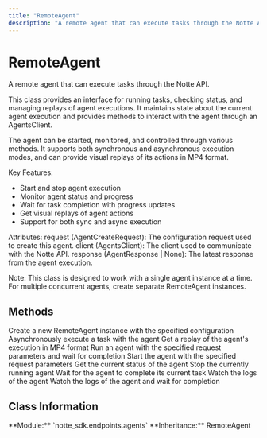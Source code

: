 ```yaml
---
title: "RemoteAgent"
description: "A remote agent that can execute tasks through the Notte API"
---
```


# RemoteAgent

A remote agent that can execute tasks through the Notte API.

This class provides an interface for running tasks, checking status, and managing replays
of agent executions. It maintains state about the current agent execution and provides
methods to interact with the agent through an AgentsClient.

The agent can be started, monitored, and controlled through various methods. It supports
both synchronous and asynchronous execution modes, and can provide visual replays of
its actions in MP4 format.

Key Features:
- Start and stop agent execution
- Monitor agent status and progress
- Wait for task completion with progress updates
- Get visual replays of agent actions
- Support for both sync and async execution

Attributes:
    request (AgentCreateRequest): The configuration request used to create this agent.
    client (AgentsClient): The client used to communicate with the Notte API.
    response (AgentResponse | None): The latest response from the agent execution.

Note: This class is designed to work with a single agent instance at a time. For multiple
concurrent agents, create separate RemoteAgent instances.

## Methods

<CardGroup cols={2}>
  <Card
    title="__init__"
    icon="function"
    href="/sdk-reference/remoteagent/__init__"
  >
    Create a new RemoteAgent instance with the specified configuration
  </Card>
  <Card
    title="arun"
    icon="function"
    href="/sdk-reference/remoteagent/arun"
  >
    Asynchronously execute a task with the agent
  </Card>
  <Card
    title="replay"
    icon="function"
    href="/sdk-reference/remoteagent/replay"
  >
    Get a replay of the agent's execution in MP4 format
  </Card>
  <Card
    title="run"
    icon="function"
    href="/sdk-reference/remoteagent/run"
  >
    Run an agent with the specified request parameters and wait for completion
  </Card>
  <Card
    title="start"
    icon="function"
    href="/sdk-reference/remoteagent/start"
  >
    Start the agent with the specified request parameters
  </Card>
  <Card
    title="status"
    icon="function"
    href="/sdk-reference/remoteagent/status"
  >
    Get the current status of the agent
  </Card>
  <Card
    title="stop"
    icon="function"
    href="/sdk-reference/remoteagent/stop"
  >
    Stop the currently running agent
  </Card>
  <Card
    title="wait"
    icon="function"
    href="/sdk-reference/remoteagent/wait"
  >
    Wait for the agent to complete its current task
  </Card>
  <Card
    title="watch_logs"
    icon="function"
    href="/sdk-reference/remoteagent/watch_logs"
  >
    Watch the logs of the agent
  </Card>
  <Card
    title="watch_logs_and_wait"
    icon="function"
    href="/sdk-reference/remoteagent/watch_logs_and_wait"
  >
    Watch the logs of the agent and wait for completion
  </Card>
</CardGroup>

## Class Information

<Info>
**Module:** `notte_sdk.endpoints.agents`
**Inheritance:** RemoteAgent
</Info>
